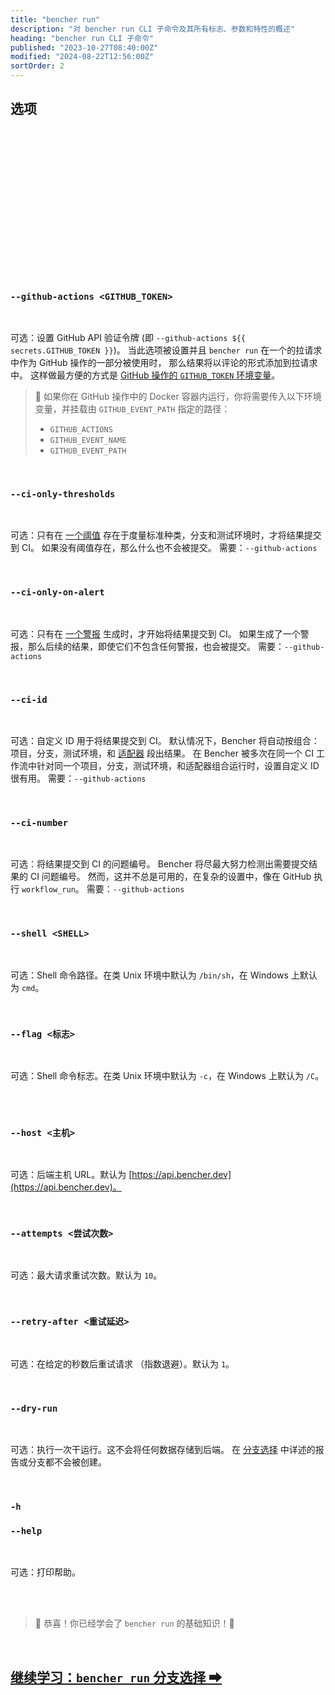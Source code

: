 ```yaml
---
title: "bencher run"
description: "对 bencher run CLI 子命令及其所有标志、参数和特性的概述"
heading: "bencher run CLI 子命令"
published: "2023-10-27T08:40:00Z"
modified: "2024-08-22T12:56:00Z"
sortOrder: 2
---
```




<Intro />

<Cmd />

<BenchmarkCommand />

## 选项

<Project />

<br />

<Token />

<br />

<BranchSelection />

<br />

<Hash />

<br />

<NoHash />

<br />

<Testbed />

<br />

<Adapters />

<br />

<Iter />

<br />

<Fold />

<br />

<Backdate />

<br />

<AllowFailure />

<br />

<Err />

<br />

<Format />

<br />

<Quiet />

<br />

### `--github-actions <GITHUB_TOKEN>`

<br />

可选：设置 GitHub API 验证令牌 (即 `--github-actions ${{ secrets.GITHUB_TOKEN }}`)。
当此选项被设置并且 `bencher run` 在一个的拉请求中作为 GitHub 操作的一部分被使用时，
那么结果将以评论的形式添加到拉请求中。
这样做最方便的方式是 [GitHub 操作的 `GITHUB_TOKEN` 环境变量](https://docs.github.com/cn/actions/security-guides/automatic-token-authentication)。

> 🐰 如果你在 GitHub 操作中的 Docker 容器内运行，你将需要传入以下环境变量，并挂载由 `GITHUB_EVENT_PATH` 指定的路径：
> - `GITHUB_ACTIONS`
> - `GITHUB_EVENT_NAME`
> - `GITHUB_EVENT_PATH`

<br />

### `--ci-only-thresholds`

<br />

可选：只有在 [一个阈值](/zh/docs/explanation/thresholds/) 存在于度量标准种类，分支和测试环境时，才将结果提交到 CI。
如果没有阈值存在，那么什么也不会被提交。
需要：`--github-actions`

<br />

### `--ci-only-on-alert`

<br />

可选：只有在 [一个警报](/zh/docs/explanation/thresholds/) 生成时，才开始将结果提交到 CI。
如果生成了一个警报，那么后续的结果，即使它们不包含任何警报，也会被提交。
需要：`--github-actions`

<br />

### `--ci-id`

<br />

可选：自定义 ID 用于将结果提交到 CI。
默认情况下，Bencher 将自动按组合：项目，分支，测试环境，和 [适配器](/zh/docs/explanation/adapters/) 段出结果。
在 Bencher 被多次在同一个 CI 工作流中针对同一个项目，分支，测试环境，和适配器组合运行时，设置自定义 ID 很有用。
需要：`--github-actions`

<br/>

### `--ci-number`

<br />

可选：将结果提交到 CI 的问题编号。
Bencher 将尽最大努力检测出需要提交结果的 CI 问题编号。
然而，这并不总是可用的，在复杂的设置中，像在 GitHub 执行 `workflow_run`。
需要：`--github-actions`

<br/>

### `--shell <SHELL>`

<br />

可选：Shell 命令路径。在类 Unix 环境中默认为 `/bin/sh`，在 Windows 上默认为 `cmd`。

<br />

### `--flag <标志>`

<br />

可选：Shell 命令标志。在类 Unix 环境中默认为 `-c`，在 Windows 上默认为 `/C`。

<br />

<Exec />

<br />

### `--host <主机>`

<br />

可选：后端主机 URL。默认为 [https://api.bencher.dev](https://api.bencher.dev)。

<br />

### `--attempts <尝试次数>`

<br />

可选：最大请求重试次数。默认为 `10`。

<br />


### `--retry-after <重试延迟>`

<br />

可选：在给定的秒数后重试请求 （指数退避）。默认为 `1`。

<br />

### `--dry-run`

<br />

可选：执行一次干运行。这不会将任何数据存储到后端。
在 [分支选择](/zh/docs/explanation/branch-selection/) 中详述的报告或分支都不会被创建。

<br />

### `-h`
### `--help`

<br />

可选：打印帮助。

<br />
<br />

> 🐰 恭喜！你已经学会了 <code>bencher run</code> 的基础知识！🎉

<br/>

<h2><a href="/zh/docs/explanation/branch-selection/">继续学习：<code>bencher run</code> 分支选择 ➡</a></h2>